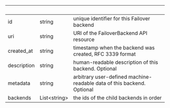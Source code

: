 
| &nbsp;      | &nbsp;             | &nbsp;                                                                 |
| ----------- | ------------------ | ---------------------------------------------------------------------- |
| id          | string             | unique identifier for this Failover backend                            |
| uri         | string             | URI of the FailoverBackend API resource                                |
| created_at  | string             | timestamp when the backend was created, RFC 3339 format                |
| description | string             | human-readable description of this backend. Optional                   |
| metadata    | string             | arbitrary user-defined machine-readable data of this backend. Optional |
| backends    | List&lt;string&gt; | the ids of the child backends in order                                 |
